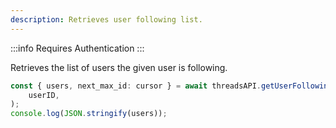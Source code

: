 ```yaml
---
description: Retrieves user following list.
---
```


:::info
Requires Authentication
:::

Retrieves the list of users the given user is following.

```typescript
const { users, next_max_id: cursor } = await threadsAPI.getUserFollowings(
	userID,
);
console.log(JSON.stringify(users));
```
